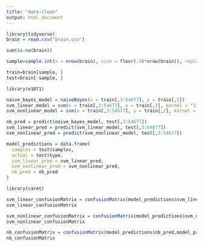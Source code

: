 ```yaml
---
title: "data-clean"
output: html_document
---
```


```r
library(tidyverse)
brain = read.csv("brain.csv")
```

```r
sum(is.na(brain))
```

```r
sample=sample.int(n = nrow(brain), size = floor(.50*nrow(brain)), replace = F)

train=brain[sample, ]
test=brain[-sample, ]
```


```r
library(e1071)

naive_bayes_model = naiveBayes(x = train[,3:54677], y = train[,2])
svm_linear_model = svm(x = train[,3:54677], y = train[,2], kernel = "linear")
svm_nonlinear_model = svm(x = train[,3:54677], y = train[,2], kernel = "radial")
```


```r
nb_pred = predict(naive_bayes_model, test[,3:54677])
svm_linear_pred = predict(svm_linear_model, test[,3:54677])
svm_nonlinear_pred = predict(svm_nonlinear_model, test[,3:54677])

```


```r

model_predictions = data.frame(
  samples = test$samples,
  actual = test$type,
  svm_linear_pred = svm_linear_pred,
  svm_nonlinear_pred = svm_nonlinear_pred,
  nb_pred = nb_pred
)


```

```r
library(caret)

svm_linear_confusionMatrix = confusionMatrix(model_predictions$svm_linear_pred, model_predictions$actual)
svm_linear_confusionMatrix

svm_nonlinear_confusionMatrix = confusionMatrix(model_predictions$svm_nonlinear_pred ,model_predictions$actual)
svm_nonlinear_confusionMatrix

nb_confusionMatrix = confusionMatrix(model_predictions$nb_pred,model_predictions$actual)
nb_confusionMatrix
```





